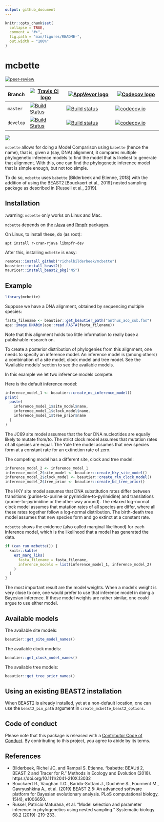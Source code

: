 ```yaml
---
output: github_document
---
```


<!-- README.md is generated from README.Rmd. Please edit that file -->

```r
knitr::opts_chunk$set(
  collapse = TRUE,
  comment = "#>",
  fig.path = "man/figures/README-",
  out.width = "100%"
)
```

# mcbette

<!-- badges: start -->
[![peer-review](https://badges.ropensci.org/360_status.svg)](https://github.com/ropensci/software-review/issues/360)

Branch   |[![Travis CI logo](man/figures/TravisCI.png)](https://travis-ci.org)                                                                 |[![AppVeyor logo](man/figures/AppVeyor.png)](https://www.appveyor.com)                                                                                                            |[![Codecov logo](man/figures/Codecov.png)](https://www.codecov.io)
---------|-------------------------------------------------------------------------------------------------------------------------------------|----------------------------------------------------------------------------------------------------------------------------------------------------------------------------------|------------------------------------------------------------------------------------------------------------------------------------------------------------------
`master` |[![Build Status](https://travis-ci.org/richelbilderbeek/mcbette.svg?branch=master)](https://travis-ci.org/richelbilderbeek/mcbette)  |[![Build status](https://ci.appveyor.com/api/projects/status/co69b54ljo135b5x/branch/master?svg=true)](https://ci.appveyor.com/project/richelbilderbeek/mcbette/branch/master)    |[![codecov.io](https://codecov.io/github/richelbilderbeek/mcbette/coverage.svg?branch=master)](https://codecov.io/github/richelbilderbeek/mcbette?branch=master)
`develop`|[![Build Status](https://travis-ci.org/richelbilderbeek/mcbette.svg?branch=develop)](https://travis-ci.org/richelbilderbeek/mcbette) |[![Build status](https://ci.appveyor.com/api/projects/status/co69b54ljo135b5x/branch/develop?svg=true)](https://ci.appveyor.com/project/richelbilderbeek/mcbette/branch/develop)  |[![codecov.io](https://codecov.io/github/richelbilderbeek/mcbette/coverage.svg?branch=develop)](https://codecov.io/github/richelbilderbeek/mcbette?branch=develop)
<!-- badges: end -->

![](man/figures/mcbette_logo.png)

`mcbette` allows for doing a Model Comparison using `babette` (hence the name),
that is, given a (say, DNA) alignment, it compares multiple phylogenetic inference 
models to find the model that is likeliest to generate that alignment.
With this, one can find the phylogenetic inference model that is
simple enough, but not too simple.

To do so, `mcbette` uses `babette` [Bilderbeek and Etienne, 2018] with the addition
of using the BEAST2 [Bouckaert et al., 2019] nested sampling package
as described in [Russell et al., 2019].

## Installation

:warning: `mcbette` only works on Linux and Mac.

`mcbette` depends on the [rJava](https://cran.r-project.org/package=rJava) 
and [Rmpfr](https://cran.r-project.org/package=Rmpfr) packages.

On Linux, to install these, do (as root):

```
apt install r-cran-rjava libmpfr-dev
```

After this, installing `mcbette` is easy:

```r
remotes::install_github("richelbilderbeek/mcbette")
beastier::install_beast2()
mauricer::install_beast2_pkg("NS")
```

## Example

```r
library(mcbette)
```

Suppose we have a DNA alignment, obtained by sequencing multiple
species:

```r
fasta_filename <- beautier::get_beautier_path("anthus_aco_sub.fas")
ape::image.DNAbin(ape::read.FASTA(fasta_filename))
```

Note that this alignment holds too little information to really base
a publishable research on.

To create a posterior distribution of phylogenies from this alignment,
one needs to specify an inference model. An inference model 
is (among others) a combination of a site model, clock model and tree 
model. See the 'Available models' section to see the available models.

In this example we let two inference models compete.

Here is the default inference model:

```r
inference_model_1 <- beautier::create_ns_inference_model()
print(
  paste(
    inference_model_1$site_model$name,
    inference_model_1$clock_model$name,
    inference_model_1$tree_prior$name
  )
)
```

The JC69 site model assumes that the four DNA nucleotides are equally
likely to mutate from/to. The strict clock model assumes that mutation
rates of all species are equal. The Yule tree model assumes that new
species form at a constant rate for an extinction rate of zero.

The competing model has a different site, clock and tree model:

```r
inference_model_2 <- inference_model_1
inference_model_2$site_model <- beautier::create_hky_site_model()
inference_model_2$clock_model <- beautier::create_rln_clock_model()
inference_model_2$tree_prior <- beautier::create_bd_tree_prior()
```

The HKY site model assumes that DNA substitution rates differ between
transitions (purine-to-purine or pyrimidine-to-pyrimidine) and 
translations (purine-to-pyrimidine or the other way around).
The relaxed log-normal clock model assumes that mutation
rates of all species are differ, where all these rates together follow
a log-normal distribution. 
The birth-death tree model assumes that new
species form and go extinct at a constant rate.

`mcbette` shows the evidence (also called marginal likelihood)
for each inference model, which is the likelihood that a model
has generated the data.

```r
if (can_run_mcbette()) {
  knitr::kable(
    est_marg_liks(
      fasta_filename = fasta_filename,
      inference_models = list(inference_model_1, inference_model_2)
    )
  )
}
```

The most important result are the model weights.
When a model's weight is very close to one, 
one would prefer to use that inference model in doing a Bayesian inference.
If these model weights are rather similar, one could argue to use either
model. 

## Available models

The available site models:

```r
beautier::get_site_model_names()
```

The available clock models:

```r
beautier::get_clock_model_names()
```

The available tree models:

```r
beautier::get_tree_prior_names()
```

## Using an existing BEAST2 installation

When BEAST2 is already installed, yet at a non-default location,
one can use the `beast2_bin_path` argument in
`create_mcbette_beast2_options`.

## Code of conduct

Please note that this package is released with a [Contributor
Code of Conduct](https://ropensci.org/code-of-conduct/). 
By contributing to this project, you agree to abide by its terms.

## References

 * Bilderbeek, Richel JC, and Rampal S. Etienne. "babette: BEAUti 2, BEAST 2 and Tracer for R." Methods in Ecology and Evolution (2018). https://doi.org/10.1111/2041-210X.13032
 * Bouckaert R., Vaughan T.G., Barido-Sottani J., Duchêne S., Fourment M., Gavryushkina A., et al. (2019) BEAST 2.5: An advanced software platform for Bayesian evolutionary analysis. PLoS computational biology, 15(4), e1006650.
 * Russel, Patricio Maturana, et al. "Model selection and parameter inference in phylogenetics using nested sampling." Systematic biology 68.2 (2019): 219-233.

